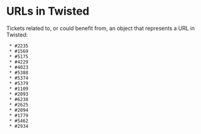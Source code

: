= URLs in Twisted =

Tickets related to, or could benefit from, an object that represents a URL in Twisted:

  * #2235
  * #1569
  * #5175
  * #4229
  * #4023
  * #5388
  * #5374
  * #5379
  * #1109
  * #2093
  * #6238
  * #2625
  * #2094
  * #1779
  * #5462
  * #2934
